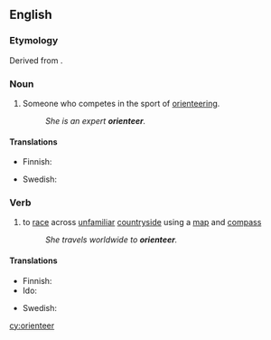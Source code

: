 ==English==

===Etymology===
Derived from {{etyl|sv|en}} {{term|orientera|lang=sv}}.

===Noun===
{{en-noun}}

# {{context|sports|lang=en}} Someone who competes in the sport of [[orienteering]].
#: ''She is an expert '''orienteer'''.''

====Translations====
{{trans-top|someone who competes in the sport of orienteering}}
* Finnish: {{t|fi|suunnistaja}}
{{trans-mid}}
* Swedish: {{t|sv|orienterare}}
{{trans-bottom}}

===Verb===
{{en-verb}}

# {{context|sports|lang=en}} to [[race]] across [[unfamiliar]] [[countryside]] using a [[map]] and [[compass]]
#: ''She travels worldwide to '''orienteer'''.''

====Translations====
{{trans-top|to race across unfamiliar countryside using a map and compass}}
* Finnish: {{t|fi|suunnistaa}}
* Ido: {{t+|io|busolagar}}
{{trans-mid}}
* Swedish: {{t+|sv|orientera}}
{{trans-bottom}}

[[cy:orienteer]]